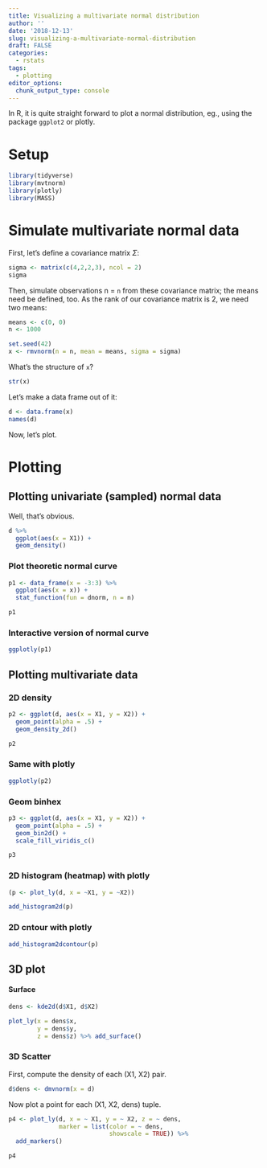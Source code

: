 ```yaml
---
title: Visualizing a multivariate normal distribution
author: ''
date: '2018-12-13'
slug: visualizing-a-multivariate-normal-distribution
draft: FALSE
categories:
  - rstats
tags:
  - plotting
editor_options: 
  chunk_output_type: console
---
```



In R, it is quite straight forward to plot a normal distribution, eg., using the package `ggplot2` or plotly.

# Setup

```r
library(tidyverse)
library(mvtnorm)
library(plotly)
library(MASS)
```




# Simulate multivariate normal data

First, let's define a covariance matrix $\Sigma$:

```r
sigma <- matrix(c(4,2,2,3), ncol = 2)
sigma
```

Then, simulate observations n = `n` from these covariance matrix; the means need be defined, too. As the rank of our covariance matrix is 2, we need two means:

```r
means <- c(0, 0)
n <- 1000
```



```r
set.seed(42)
x <- rmvnorm(n = n, mean = means, sigma = sigma)
```


What's the structure of `x`?

```r
str(x)
```

Let's make a data frame out of it:

```r
d <- data.frame(x)
names(d)
```


Now, let's plot.

# Plotting

## Plotting univariate (sampled) normal data

Well, that's obvious.

```r
d %>% 
  ggplot(aes(x = X1)) +
  geom_density()
```


### Plot theoretic normal curve


```r
p1 <- data_frame(x = -3:3) %>% 
  ggplot(aes(x = x)) +
  stat_function(fun = dnorm, n = n)

p1
```


### Interactive version of normal curve

```r
ggplotly(p1)
```

## Plotting multivariate data


### 2D density

```r
p2 <- ggplot(d, aes(x = X1, y = X2)) +
  geom_point(alpha = .5) +
  geom_density_2d()

p2
```

### Same with plotly

```r
ggplotly(p2)
```


### Geom binhex


```r
p3 <- ggplot(d, aes(x = X1, y = X2)) +
  geom_point(alpha = .5) +
  geom_bin2d() +
  scale_fill_viridis_c()

p3
```


### 2D histogram (heatmap) with plotly

```r
(p <- plot_ly(d, x = ~X1, y = ~X2))

add_histogram2d(p)

```

### 2D cntour with plotly

```r
add_histogram2dcontour(p)
```


## 3D plot

#### Surface

```r
dens <- kde2d(d$X1, d$X2)

plot_ly(x = dens$x,
        y = dens$y,
        z = dens$z) %>% add_surface()
```

### 3D Scatter


First, compute the density of each (X1, X2) pair.

```r
d$dens <- dmvnorm(x = d)
```


Now plot a point for each (X1, X2, dens) tuple.


```r
p4 <- plot_ly(d, x = ~ X1, y = ~ X2, z = ~ dens,
              marker = list(color = ~ dens,
                            showscale = TRUE)) %>% 
  add_markers()

p4
```

